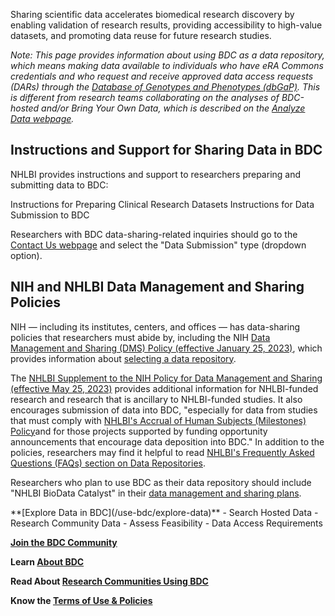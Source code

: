 
<PageContent title="Share Data">

Sharing scientific data accelerates biomedical research discovery by enabling validation of research results, providing accessibility to high-value datasets, and promoting data reuse for future research studies. 

_Note: This page provides information about using BDC as a data repository, which means making data available to individuals who have eRA Commons credentials and who request and receive approved data access requests (DARs) through the [Database of Genotypes and Phenotypes (dbGaP)](https://www.ncbi.nlm.nih.gov/gap/). This is different from research teams collaborating on the analyses of BDC-hosted and/or Bring Your Own Data, which is described on the [Analyze Data webpage](/use-bdc/analyze-data)._

## Instructions and Support for Sharing Data in BDC

NHLBI provides instructions and support to researchers preparing and submitting data to BDC:

<ButtonContainer>
  <ButtonLink href="https://www.nhlbi.nih.gov/grants-and-training/policies-and-guidelines/guidelines-for-preparing-clinical-study-data-sets-for-submission-to-the-nhlbi-data-repository" className="GTM-button" id="data-preparation">
    Instructions for Preparing Clinical Research Datasets
  </ButtonLink>
  <ButtonLink href="https://bdcatalyst.gitbook.io/biodata-catalyst-documentation/data-management/data-submission-instructions" className="GTM-button" id="data-submission">
    Instructions for Data Submission to BDC
  </ButtonLink>
</ButtonContainer>

Researchers with BDC data-sharing-related inquiries should go to the [Contact Us webpage](/help-and-support/contact-us) and select the "Data Submission" type (dropdown option).

## NIH and NHLBI Data Management and Sharing Policies

NIH &mdash; including its institutes, centers, and offices &mdash; has data-sharing policies that researchers must abide by, including the NIH [Data Management and Sharing (DMS) Policy (effective January 25, 2023)](https://sharing.nih.gov/data-management-and-sharing-policy/about-data-management-and-sharing-policies/data-management-and-sharing-policy-overview#after), which provides information about [selecting a data repository](https://sharing.nih.gov/data-management-and-sharing-policy/sharing-scientific-data/selecting-a-data-repository). 

The [NHLBI Supplement to the NIH Policy for Data Management and Sharing (effective May 25, 2023)](https://www.nhlbi.nih.gov/grants-and-training/policies-and-guidelines/nhlbi-policy-for-data-sharing) provides additional information for NHLBI-funded research and research that is ancillary to NHLBI-funded studies. It also encourages submission of data into BDC, "especially for data from studies that must comply with [NHLBI's Accrual of Human Subjects (Milestones) Policy](https://www.nhlbi.nih.gov/grants-and-training/policies-and-guidelines/accrual-of-human-subjects-milestones-policy)and for those projects supported by funding opportunity announcements that encourage data deposition into BDC." In addition to the policies, researchers may find it helpful to read [NHLBI's Frequently Asked Questions (FAQs) section on Data Repositories](https://www.nhlbi.nih.gov/grants-and-training/data-sharing-policy-faq-data-repositories).

Researchers who plan to use BDC as their data repository should include "NHLBI BioData Catalyst" in their [data management and sharing plans](https://sharing.nih.gov/data-management-and-sharing-policy/planning-and-budgeting-for-data-management-and-sharing/writing-a-data-management-and-sharing-plan#after).


<NextStepsCard>
  **[Explore Data in BDC](/use-bdc/explore-data)**
  - Search Hosted Data
  - Research Community Data
  - Assess Feasibility
  - Data Access Requirements

  **[Join the BDC Community](/join-bdc)**

  **Learn [About BDC](/about/overview)**

  **Read About [Research Communities Using BDC](/about/research-communities)**

  **Know the [Terms of Use & Policies](/user-resources/terms-of-use)**
</NextStepsCard>

</PageContent>